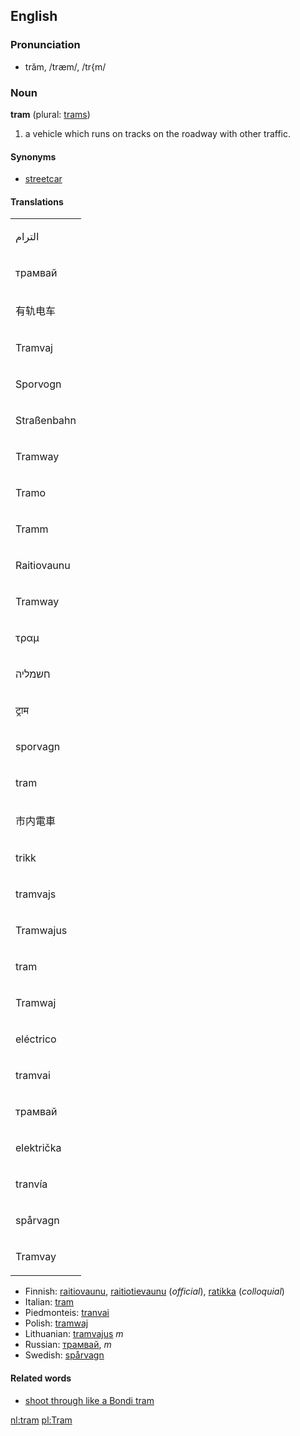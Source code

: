 ==English==

===Pronunciation===
*trăm, /træm/, /tr{m/

===Noun===
'''tram''' (plural: [[trams]])

# a vehicle which runs on tracks on the roadway with other traffic.

====Synonyms====
*[[streetcar]]

====Translations====
{| style="float: right; width: 150px; background: #efefef; margin-left: 1em; border-spacing: 1px;"
|{{Arab}}الترام
|-
|{{Bulgarian}} трамвай
|-
|{{Chinese}} 有轨电车
|-
|{{Czech}} Tramvaj
|-
|{{Danish}} Sporvogn
|-
|{{Deutsch}} Straßenbahn
|-
|{{English}} Tramway
|-
|{{Esperanto}} Tramo
|-
|{{Estonian}} Tramm
|-
|{{Finnish}} Raitiovaunu
|-
|{{French}} Tramway
|-
|{{Greek}} τραμ
|-
|{{Hebrew}} חשמליה
|-
|{{Hindi}} ट्राम
|-
|{{Icelandic}} sporvagn
|-
|{{Italian}} tram
|-
|{{Japanese}} 市内電車
|-
|{{Norwegian}} trikk
|-
|{{Latvian}} tramvajs
|-
|{{Lithuanian}} Tramwajus
|-
|{{Dutch}} tram
|-
|{{Polish}} Tramwaj
|-
|{{Portuguese}} eléctrico
|-
|{{Romanian}} tramvai
|-
|{{Russian}} трамвай
|-
|{{Slovak}} električka
|-
|{{Spanish}} tranvía
|-
|{{Swedish}} spårvagn
|-
|{{Turkish}} Tramvay
|}
*Finnish: [[raitiovaunu]], [[raitiotievaunu]] (''official''), [[ratikka]] (''colloquial'')
*Italian: [[tram]] 
*Piedmonteis: [[tranvai]] 
*Polish: [[tramwaj]]
*Lithuanian: [[tramvajus]] ''m''
*Russian: [[трамвай]], ''m''
*Swedish: [[spårvagn]]

====Related words====
*[[shoot through like a Bondi tram]]

[[nl:tram]]
[[pl:Tram]]
